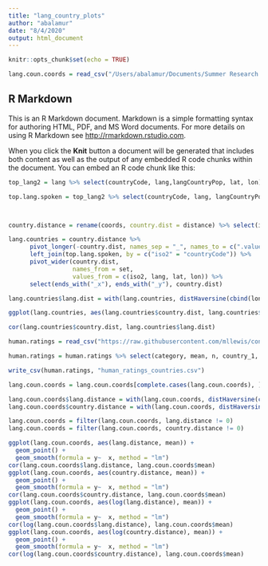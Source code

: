 ```yaml
---
title: "lang_country_plots"
author: "abalamur"
date: "8/4/2020"
output: html_document
---
```


```r
knitr::opts_chunk$set(echo = TRUE)

lang.coun.coords = read_csv("/Users/abalamur/Documents/Summer Research 20/lang_countries_coords.csv")

```

## R Markdown

This is an R Markdown document. Markdown is a simple formatting syntax for authoring HTML, PDF, and MS Word documents. For more details on using R Markdown see <http://rmarkdown.rstudio.com>.

When you click the **Knit** button a document will be generated that includes both content as well as the output of any embedded R code chunks within the document. You can embed an R code chunk like this:

```r
top_lang2 = lang %>% select(countryCode, lang,langCountryPop, lat, lon) %>% arrange(countryCode, desc(langCountryPop))

top.lang.spoken = top_lang2 %>% select(countryCode, lang, langCountryPop, lat, lon) %>% group_by(countryCode) %>% filter(langCountryPop==max(langCountryPop))



country.distance = rename(coords, country.dist = distance) %>% select(iso2_x, iso2_y, country.dist)

lang.countries = country.distance %>% 
      pivot_longer(-country.dist, names_sep = "_", names_to = c(".value", "set")) %>% 
      left_join(top.lang.spoken, by = c("iso2" = "countryCode")) %>% 
      pivot_wider(country.dist, 
                  names_from = set,
                  values_from = c(iso2, lang, lat, lon)) %>% 
      select(ends_with("_x"), ends_with("_y"), country.dist)

lang.countries$lang.dist = with(lang.countries, distHaversine(cbind(lon_x, lat_x), cbind(lon_y, lat_y)))

ggplot(lang.countries, aes(lang.countries$country.dist, lang.countries$lang.dist)) +geom_point()

cor(lang.countries$country.dist, lang.countries$lang.dist)


```



```r
human.ratings = read_csv("https://raw.githubusercontent.com/mllewis/conceptQD/master/data/processed/human_data/by_item_means_with_countries.csv")

human.ratings = human.ratings %>% select(category, mean, n, country_1, country_2)

write_csv(human.ratings, "human_ratings_countries.csv")
```
```r
lang.coun.coords = lang.coun.coords[complete.cases(lang.coun.coords), ]

lang.coun.coords$lang.distance = with(lang.coun.coords, distHaversine(cbind(lon_x, lat_x), cbind(lon_y, lat_y)))
lang.coun.coords$country.distance = with(lang.coun.coords, distHaversine(cbind(centroid.lon_x, centroid.lat_x), cbind(centroid.lon_y, centroid.lat_y)))

lang.coun.coords = filter(lang.coun.coords, lang.distance != 0)
lang.coun.coords = filter(lang.coun.coords, country.distance != 0)

ggplot(lang.coun.coords, aes(lang.distance, mean)) +
  geom_point() +
  geom_smooth(formula = y~  x, method = "lm")
cor(lang.coun.coords$lang.distance, lang.coun.coords$mean)
ggplot(lang.coun.coords, aes(country.distance, mean)) +
  geom_point() +
  geom_smooth(formula = y~  x, method = "lm")
cor(lang.coun.coords$country.distance, lang.coun.coords$mean)
ggplot(lang.coun.coords, aes(log(lang.distance), mean)) +
  geom_point() +
  geom_smooth(formula = y~  x, method = "lm")
cor(log(lang.coun.coords$lang.distance), lang.coun.coords$mean)
ggplot(lang.coun.coords, aes(log(country.distance), mean)) +
  geom_point() +
  geom_smooth(formula = y~  x, method = "lm")
cor(log(lang.coun.coords$country.distance), lang.coun.coords$mean)
```
